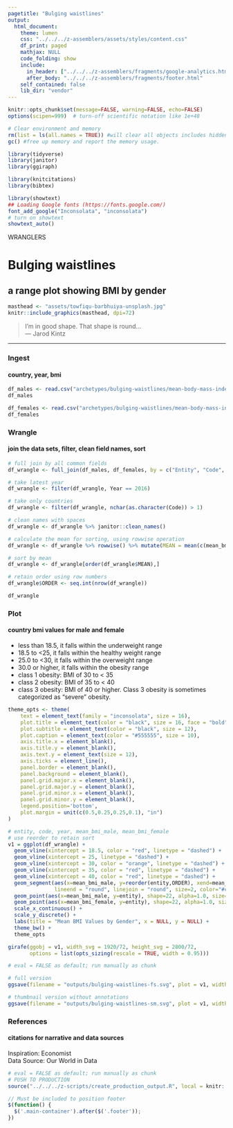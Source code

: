 ```yaml
---
pagetitle: "Bulging waistlines"
output:
  html_document:
    theme: lumen
    css: "../../../z-assemblers/assets/styles/content.css"
    df_print: paged
    mathjax: NULL
    code_folding: show
    include:
      in_header: ["../../../z-assemblers/fragments/google-analytics.html", "../../../z-assemblers/fragments/header.html"]
      after_body: "../../../z-assemblers/fragments/footer.html"
    self_contained: false
    lib_dir: "vendor"
---
```


```r

knitr::opts_chunk$set(message=FALSE, warning=FALSE, echo=FALSE)
options(scipen=999)  # turn-off scientific notation like 1e+48

# Clear environment and memory
rm(list = ls(all.names = TRUE)) #will clear all objects includes hidden objects.
gc() #free up memory and report the memory usage.

library(tidyverse)
library(janitor)
library(ggiraph)

library(knitcitations)
library(bibtex)

library(showtext)
## Loading Google fonts (https://fonts.google.com/)
font_add_google("Inconsolata", "inconsolata")
# turn on showtext
showtext_auto()

```

<div class="activity">
WRANGLERS  
</div>

# Bulging waistlines
## a range plot showing BMI by gender

```r

masthead <- "assets/towfiqu-barbhuiya-unsplash.jpg"
knitr::include_graphics(masthead, dpi=72)

```

> I'm in good shape.  That shape is round...\
--- Jarod Kintz\

***

### Ingest
#### country, year, bmi

```r

df_males <- read.csv("archetypes/bulging-waistlines/mean-body-mass-index-bmi-in-adult-males.csv", header = TRUE, stringsAsFactors = TRUE)
df_males

df_females <- read.csv("archetypes/bulging-waistlines/mean-body-mass-index-bmi-in-adult-women.csv", header = TRUE, stringsAsFactors = TRUE)
df_females

```


### Wrangle
#### join the data sets, filter, clean field names, sort


```r

# full join by all common fields
df_wrangle <- full_join(df_males, df_females, by = c("Entity", "Code", "Year"))

# take latest year
df_wrangle <- filter(df_wrangle, Year == 2016)

# take only countries
df_wrangle <- filter(df_wrangle, nchar(as.character(Code)) > 1)

# clean names with spaces
df_wrangle <- df_wrangle %>% janitor::clean_names()

# calculate the mean for sorting, using rowwise operation
df_wrangle <- df_wrangle %>% rowwise() %>% mutate(MEAN = mean(c(mean_bmi_male, mean_bmi_female), na.rm=T))

# sort by mean
df_wrangle <- df_wrangle[order(df_wrangle$MEAN),]

# retain order using row numbers
df_wrangle$ORDER <- seq.int(nrow(df_wrangle))

df_wrangle

```


### Plot
#### country bmi values for male and female


* less than 18.5, it falls within the underweight range
* 18.5 to <25, it falls within the healthy weight range
* 25.0 to <30, it falls within the overweight range
* 30.0 or higher, it falls within the obesity range
* class 1 obesity: BMI of 30 to < 35
* class 2 obesity: BMI of 35 to < 40
* class 3 obesity: BMI of 40 or higher. Class 3 obesity is sometimes categorized as “severe” obesity.


```r

theme_opts <- theme(
    text = element_text(family = "inconsolata", size = 16), 
    plot.title = element_text(color = "black", size = 16, face = "bold"),
    plot.subtitle = element_text(color = "black", size = 12),
    plot.caption = element_text(color = "#555555", size = 10),
    axis.title.x = element_blank(),
    axis.title.y = element_blank(),
    axis.text.y = element_text(size = 12),
    axis.ticks = element_line(),
    panel.border = element_blank(),
    panel.background = element_blank(),
    panel.grid.major.x = element_blank(),
    panel.grid.major.y = element_blank(),
    panel.grid.minor.x = element_blank(),
    panel.grid.minor.y = element_blank(),
    legend.position='bottom',
    plot.margin = unit(c(0.5,0.25,0.25,0.1), "in")
)

# entity, code, year, mean_bmi_male, mean_bmi_female
# use reorder to retain sort
v1 = ggplot(df_wrangle) + 
  geom_vline(xintercept = 18.5, color = "red", linetype = "dashed") +
  geom_vline(xintercept = 25, linetype = "dashed") +
  geom_vline(xintercept = 30, color = "orange", linetype = "dashed") +
  geom_vline(xintercept = 35, color = "red", linetype = "dashed") +
  geom_vline(xintercept = 40, color = "red", linetype = "dashed") +
  geom_segment(aes(x=mean_bmi_male, y=reorder(entity,ORDER), xend=mean_bmi_female, yend=entity), 
               lineend = "round", linejoin = "round", size=2, color="#cccccc") + 
  geom_point(aes(x=mean_bmi_male, y=entity), shape=22, alpha=1.0, size=2, color="#555555", fill="#555555") +
  geom_point(aes(x=mean_bmi_female, y=entity), shape=22, alpha=1.0, size=2, color="#00E5FF", fill="#00E5FF") +
  scale_x_continuous() +
  scale_y_discrete() +
  labs(title = "Mean BMI Values by Gender", x = NULL, y = NULL) +
  theme_bw() +
  theme_opts

girafe(ggobj = v1, width_svg = 1920/72, height_svg = 2800/72,
       options = list(opts_sizing(rescale = TRUE, width = 0.95)))

```



```r

# eval = FALSE as default; run manually as chunk

# full version
ggsave(filename = "outputs/bulging-waistlines-fs.svg", plot = v1, width=720/72, height=720/72)

# thumbnail version without annotations
ggsave(filename = "outputs/bulging-waistlines-sm.svg", plot = v1, width=2.25, height=2.25)

```



### References
#### citations for narrative and data sources

Inspiration: Economist  
Data Source: Our World in Data


```r

# eval = FALSE as default; run manually as chunk
# PUSH TO PRODUCTION
source("../../../z-scripts/create_production_output.R", local = knitr::knit_global())

```


```js

// Must be included to position footer
$(function() {
  $('.main-container').after($('.footer'));
})

```

